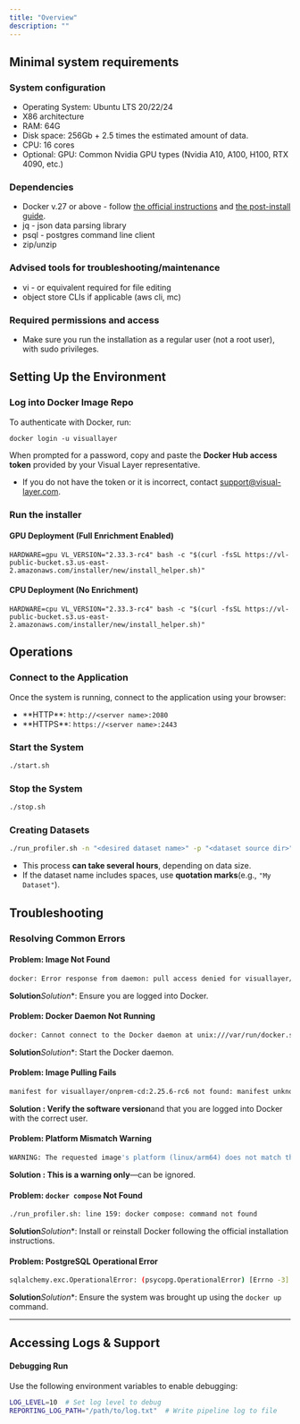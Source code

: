```yaml
---
title: "Overview"
description: ""
---
```

## Minimal system requirements

### System configuration

- Operating System: Ubuntu LTS 20/22/24
- X86 architecture
- RAM: 64G
- Disk space: 256Gb + 2.5 times the estimated amount of data.
- CPU: 16 cores
- Optional: GPU: Common Nvidia GPU types (Nvidia A10, A100, H100, RTX 4090, etc.)

### Dependencies

- Docker v.27 or above - follow [the official instructions](https://docs.docker.com/engine/install/ubuntu/) and [the post-install guide](https://docs.docker.com/engine/install/linux-postinstall/).
- jq - json data parsing library
- psql - postgres command line client
- zip/unzip

### Advised tools for troubleshooting/maintenance

- vi - or equivalent required for file editing
- object store CLIs if applicable (aws cli, mc)

### Required permissions and access

- Make sure you run the installation as a regular user (not a root user), with sudo privileges.

## Setting Up the Environment

### Log into Docker Image Repo

To authenticate with Docker, run:

```shell
docker login -u visuallayer
```

When prompted for a password, copy and paste the **Docker Hub access token** provided by your Visual Layer representative.

- If you do not have the token or it is incorrect, contact [support@visual-layer.com](mailto:support@visual-layer.com).

### Run the installer

#### GPU Deployment (Full Enrichment Enabled)

```smarty Shell
HARDWARE=gpu VL_VERSION="2.33.3-rc4" bash -c "$(curl -fsSL https://vl-public-bucket.s3.us-east-2.amazonaws.com/installer/new/install_helper.sh)"
```

#### CPU Deployment (No Enrichment)

```shell
HARDWARE=cpu VL_VERSION="2.33.3-rc4" bash -c "$(curl -fsSL https://vl-public-bucket.s3.us-east-2.amazonaws.com/installer/new/install_helper.sh)"
```

## Operations

### Connect to the Application

Once the system is running, connect to the application using your browser:

- **HTTP\**: `http://<server name>:2080`
- **HTTPS\**: `https://<server name>:2443`

### Start the System

```sh
./start.sh
```

### Stop the System

```sh
./stop.sh
```

### Creating Datasets

```sh
./run_profiler.sh -n "<desired dataset name>" -p "<dataset source dir>"
```

- This process **can take several hours**, depending on data size.
- If the dataset name includes spaces, use **quotation marks**(e.g., `"My Dataset"`).

## Troubleshooting

### Resolving Common Errors

#### Problem: Image Not Found

```sh
docker: Error response from daemon: pull access denied for visuallayer/onprem-installer, repository does not exist or may require 'docker login'.
```

 **Solution***Solution**: Ensure you are logged into Docker.

#### Problem: Docker Daemon Not Running

```sh
docker: Cannot connect to the Docker daemon at unix:///var/run/docker.sock.
```

 **Solution***Solution**: Start the Docker daemon.

#### Problem: Image Pulling Fails

```sh
manifest for visuallayer/onprem-cd:2.25.6-rc6 not found: manifest unknown
```

**Solution **: Verify the** software version**and that you are logged into Docker with the correct user.

#### Problem: Platform Mismatch Warning

```sh
WARNING: The requested image's platform (linux/arm64) does not match the detected host platform (linux/amd64/v3).
```

**Solution **: This is a** warning only**—can be ignored.

#### Problem: `docker compose` Not Found

```sh
./run_profiler.sh: line 159: docker compose: command not found
```

 **Solution***Solution**: Install or reinstall Docker following the official installation instructions.

#### Problem: PostgreSQL Operational Error

```sh
sqlalchemy.exc.OperationalError: (psycopg.OperationalError) [Errno -3] Temporary failure in name resolution
```

 **Solution***Solution**: Ensure the system was brought up using the `docker up` command.

***

## Accessing Logs & Support

#### Debugging Run

Use the following environment variables to enable debugging:

```sh
LOG_LEVEL=10  # Set log level to debug
REPORTING_LOG_PATH="/path/to/log.txt"  # Write pipeline log to file
```
